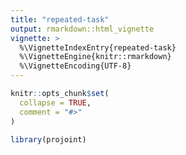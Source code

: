 ```yaml
---
title: "repeated-task"
output: rmarkdown::html_vignette
vignette: >
  %\VignetteIndexEntry{repeated-task}
  %\VignetteEngine{knitr::rmarkdown}
  %\VignetteEncoding{UTF-8}
---
```


```r
knitr::opts_chunk$set(
  collapse = TRUE,
  comment = "#>"
)
```

```r
library(projoint)
```
